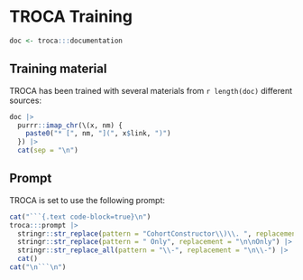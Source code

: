 
# TROCA Training

```r
doc <- troca:::documentation
```

## Training material

TROCA has been trained with several materials from `r length(doc)` different sources:

```r
doc |>
  purrr::imap_chr(\(x, nm) {
    paste0("* [", nm, "](", x$link, ")")
  }) |>
  cat(sep = "\n")
```

## Prompt

TROCA is set to use the following prompt:

```r
cat("```{.text code-block=true}\n")
troca:::prompt |>
  stringr::str_replace(pattern = "CohortConstructor\\)\\. ", replacement = "CohortConstructor\\)\\.\n\n") |>
  stringr::str_replace(pattern = " Only", replacement = "\n\nOnly") |>
  stringr::str_replace_all(pattern = "\\-", replacement = "\n\\-") |>
  cat()
cat("\n```\n")
```
